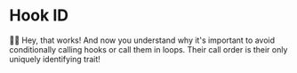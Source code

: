 # Hook ID

👨‍💼 Hey, that works! And now you understand why it's important to avoid
conditionally calling hooks or call them in loops. Their call order is their
only uniquely identifying trait!
